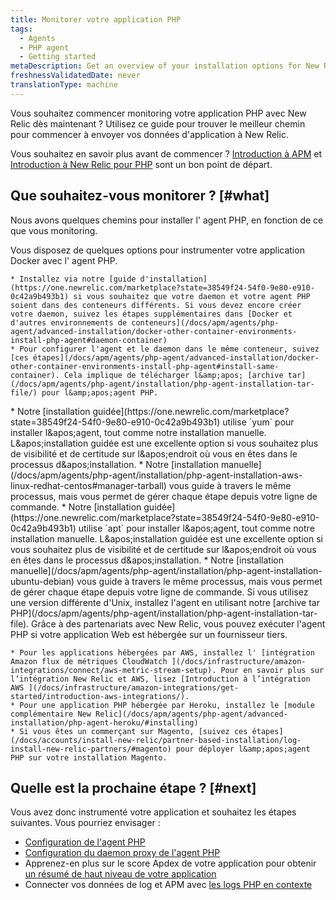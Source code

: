```yaml
---
title: Monitorer votre application PHP
tags:
  - Agents
  - PHP agent
  - Getting started
metaDescription: Get an overview of your installation options for New Relic's PHP agent.
freshnessValidatedDate: never
translationType: machine
---
```


Vous souhaitez commencer monitoring votre application PHP avec New Relic dès maintenant ? Utilisez ce guide pour trouver le meilleur chemin pour commencer à envoyer vos données d'application à New Relic.

Vous souhaitez en savoir plus avant de commencer ? [Introduction à APM](/docs/apm/new-relic-apm/getting-started/introduction-apm) et [Introduction à New Relic pour PHP](/docs/apm/agents/php-agent/getting-started/introduction-new-relic-php) sont un bon point de départ.

## Que souhaitez-vous monitorer ? [#what]

Nous avons quelques chemins pour installer l' agent PHP, en fonction de ce que vous monitoring.

<CollapserGroup>
  <Collapser id="docker" title="Application déployée dans un conteneur Docker">
    Vous disposez de quelques options pour instrumenter votre application Docker avec l' agent PHP.

    * Installez via notre [guide d'installation](https://one.newrelic.com/marketplace?state=38549f24-54f0-9e80-e910-0c42a9b493b1) si vous souhaitez que votre daemon et votre agent PHP soient dans des conteneurs différents. Si vous devez encore créer votre daemon, suivez les étapes supplémentaires dans [Docker et d'autres environnements de conteneurs](/docs/apm/agents/php-agent/advanced-installation/docker-other-container-environments-install-php-agent#daemon-container)
    * Pour configurer l'agent et le daemon dans le même conteneur, suivez [ces étapes](/docs/apm/agents/php-agent/advanced-installation/docker-other-container-environments-install-php-agent#install-same-container). Cela implique de télécharger l&amp;apos; [archive tar](/docs/apm/agents/php-agent/installation/php-agent-installation-tar-file/) pour l&amp;apos;agent PHP.
  </Collapser>

  <Collapser id="redhat-centos" title="Application déployée avec RedHat, CentOS ou AWS Linux">
    * Notre [installation guidée](https://one.newrelic.com/marketplace?state=38549f24-54f0-9e80-e910-0c42a9b493b1) utilise `yum` pour installer l&amp;apos;agent, tout comme notre installation manuelle. L&amp;apos;installation guidée est une excellente option si vous souhaitez plus de visibilité et de certitude sur l&amp;apos;endroit où vous en êtes dans le processus d&amp;apos;installation.
    * Notre [installation manuelle](/docs/apm/agents/php-agent/installation/php-agent-installation-aws-linux-redhat-centos#manager-tarball) vous guide à travers le même processus, mais vous permet de gérer chaque étape depuis votre ligne de commande.
  </Collapser>

  <Collapser id="debian-ubuntu" title="Application déployée avec Debian ou Ubuntu">
    * Notre [installation guidée](https://one.newrelic.com/marketplace?state=38549f24-54f0-9e80-e910-0c42a9b493b1) utilise `apt` pour installer l&amp;apos;agent, tout comme notre installation manuelle. L&amp;apos;installation guidée est une excellente option si vous souhaitez plus de visibilité et de certitude sur l&amp;apos;endroit où vous en êtes dans le processus d&amp;apos;installation.
    * Notre [installation manuelle](/docs/apm/agents/php-agent/installation/php-agent-installation-ubuntu-debian) vous guide à travers le même processus, mais vous permet de gérer chaque étape depuis votre ligne de commande.
  </Collapser>

  <Collapser id="tar" title="Application déployée avec d'autres saveurs Unix (en utilisant l'archive tar)">
    Si vous utilisez une version différente d'Unix, installez l'agent en utilisant notre [archive tar PHP](/docs/apm/agents/php-agent/installation/php-agent-installation-tar-file).
  </Collapser>

  <Collapser id="hosting-providers" title="Application hébergée sur AWS, Heroku, Magento ou d'autres fournisseurs d'hébergement">
    Grâce à des partenariats avec New Relic, vous pouvez exécuter l'agent PHP si votre application Web est hébergée sur un fournisseur tiers.

    * Pour les applications hébergées par AWS, installez l' [intégration Amazon flux de métriques CloudWatch ](/docs/infrastructure/amazon-integrations/connect/aws-metric-stream-setup). Pour en savoir plus sur l’intégration New Relic et AWS, lisez [Introduction à l’intégration AWS ](/docs/infrastructure/amazon-integrations/get-started/introduction-aws-integrations/).
    * Pour une application PHP hébergée par Heroku, installez le [module complémentaire New Relic](/docs/apm/agents/php-agent/advanced-installation/php-agent-heroku/#installing)
    * Si vous êtes un commerçant sur Magento, [suivez ces étapes](/docs/accounts/install-new-relic/partner-based-installation/log-install-new-relic-partners/#magento) pour déployer l&amp;apos;agent PHP sur votre installation Magento.
  </Collapser>
</CollapserGroup>

## Quelle est la prochaine étape ? [#next]

Vous avez donc instrumenté votre application et souhaitez les étapes suivantes. Vous pourriez envisager :

* [Configuration de l'agent PHP](/docs/apm/agents/php-agent/configuration/php-agent-configuration/)
* [Configuration du daemon proxy de l'agent PHP](/docs/apm/agents/php-agent/configuration/proxy-daemon-newreliccfg-settings/)
* Apprenez-en plus sur le score Apdex de votre application pour obtenir [un résumé de haut niveau de votre application](/docs/apm/apm-ui-pages/monitoring/apm-summary-page-view-transaction-apdex-usage-data/)
* Connecter vos données de log et APM avec [les logs PHP en contexte](/docs/logs/logs-context/configure-logs-context-php/)